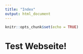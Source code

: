 ```yaml
---
title: "Index"
output: html_document
---
```


```r
knitr::opts_chunk$set(echo = TRUE)
```

# Test Webseite!

